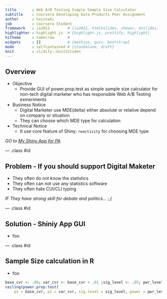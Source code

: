 ```yaml
---
title       : Web A/B Testing Simple Sample Size Calculator
subtitle    : Coursera Developing Data Products Peer Assignment
author      : hajozaki
job         : Coursera Student
framework   : io2012        # {io2012, html5slides, shower, dzslides, ...}
highlighter : highlight.js  # {highlight.js, prettify, highlight}
hitheme     : tomorrow      # 
widgets     : []            # {mathjax, quiz, bootstrap}
mode        : selfcontained # {standalone, draft}
knit        : slidify::knit2slides
---
```


## Overview
* Objective
    * Provide GUI of power.prop.test as simple sample size calculator for non-tech digital marketer who has responsible Web A/B Testing exmeriments
* Business Notice
    * Digital Marketer use MDE(delta) either absolute or relative depend on  company or situation
    * They can choose which MDE type for calculation
* Technical Notice
    * It use core feature of Shiny: `reactivity` for choosing MDE type 

*GO to [My Shiny App for PA](https://hajozaki.shinyapps.io/csr_ddp_pa)*


--- .class #id 

## Problem - If you should support Digital Maketer
* They often do not know the statistics
* They often can not use any statistics software
* They often hate CUI/CLI typing

*IF They have strong skill for debate and politics... :,(*


--- .class #id 

## Solution - Shiniy App GUI
* foo


--- .class #id 

## Sample Size calculation in R
* foo
```r
base_cvr <- .06; var_cvr <- base_cvr + .01 ;sig_level <- .05; pwr_level <- .8
ceiling(power.prop.test(
    p1 = base_cvr, p2 = var_cvr, sig.level = sig_level, power = pwr_level)$n)
```

